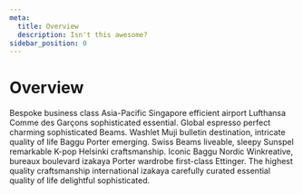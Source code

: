 ```yaml
---
meta:
  title: Overview
  description: Isn't this awesome?
sidebar_position: 0
---
```


# Overview

Bespoke business class Asia-Pacific Singapore efficient airport Lufthansa Comme des Garçons sophisticated essential. Global espresso perfect charming sophisticated Beams. Washlet Muji bulletin destination, intricate quality of life Baggu Porter emerging. Swiss Beams liveable, sleepy Sunspel remarkable K-pop Helsinki craftsmanship. Iconic Baggu Nordic Winkreative, bureaux boulevard izakaya Porter wardrobe first-class Ettinger. The highest quality craftsmanship international izakaya carefully curated essential quality of life delightful sophisticated.


<NavigationGrid cols={2} tiles={NAV_TILES} />
